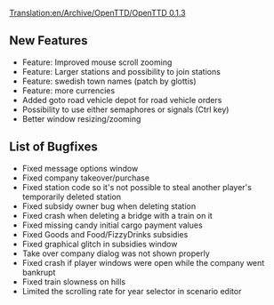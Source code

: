 [[Translation:en/Archive/OpenTTD/OpenTTD 0.1.3]]
{{en/Archive/OpenTTD/NaviPrevNext|prev=en/Archive/OpenTTD/OpenTTD 0.1.2|next=en/Archive/OpenTTD/OpenTTD 0.1.4|date=18 March 2004}}

==New Features==
*Feature: Improved mouse scroll zooming
*Feature: Larger stations and possibility to join stations
*Feature: swedish town names (patch by glottis)
*Feature: more currencies
*Added goto road vehicle depot for road vehicle orders
*Possibility to use either semaphores or signals (Ctrl key)
*Better window resizing/zooming

==List of Bugfixes==
*Fixed message options window
*Fixed company takeover/purchase
*Fixed station code so it's not possible to steal another player's temporarily deleted station
*Fixed subsidy owner bug when deleting station
*Fixed crash when deleting a bridge with a train on it
*Fixed missing candy initial cargo payment values
*Fixed Goods and Food/FizzyDrinks subsidies
*Fixed graphical glitch in subsidies window
*Take over company dialog was not shown properly
*Fixed crash if player windows were open while the company went bankrupt
*Fixed train slowness on hills
*Limited the scrolling rate for year selector in scenario editor